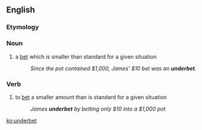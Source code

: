 ==English==

===Etymology===
{{prefix|under|bet|lang=en}}

===Noun===
{{en-noun}}

# {{lb|en|poker}} a [[bet]] which is smaller than standard for a given situation
#: ''Since the pot contained $1,000, James' $10 bet was an '''underbet'''.''

===Verb===
{{en-verb|underbets|underbetting|underbet}}

# {{lb|en|poker}} to [[bet]] a smaller amount than is standard for a given situation
#: ''James '''underbet''' by betting only $10 into a $1,000 pot''

[[ko:underbet]]